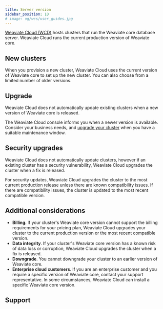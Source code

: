 ```yaml
---
title: Server version
sidebar_position: 10
# image: og/wcs/user_guides.jpg
---
```


[Weaviate Cloud (WCD)](https://console.weaviate.cloud/) hosts clusters that run the Weaviate core database server. Weaviate Cloud runs the current production version of Weaviate core.

## New clusters

When you provision a new cluster, Weaviate Cloud uses the current version of Weaviate core to set up the new cluster. You can also choose from a limited number of older versions.

## Upgrade

Weaviate Cloud does not automatically update existing clusters when a new version of Weaviate core is released.

The Weaviate Cloud console informs you when a newer version is available. Consider your business needs, and [upgrade your cluster](/developers/wcs/platform/version) when you have a suitable maintenance window.

<!-- TODO[g-despot]: Add upgrade notification example -->


<Downtime125Note/>

## Security upgrades

 Weaviate Cloud does not automatically update clusters, however if an existing cluster has a security vulnerability, Weaviate Cloud upgrades the cluster when a fix is released.

 For security updates, Weaviate Cloud upgrades the cluster to the most current production release unless there are known compatibility issues. If there are compatibility issues, the cluster is updated to the most recent compatible version.

## Additional considerations

- **Billing**. If your cluster's Weaviate core version cannot support the billing requirements for your pricing plan, Weaviate Cloud upgrades your cluster to the current production version or the most recent compatible version.
- **Data integrity**. If your cluster's Weaviate core version has a known risk of data loss or corruption, Weaviate Cloud upgrades the cluster when a fix is released.
- **Downgrade**. You cannot downgrade your cluster to an earlier version of Weaviate core.
- **Enterprise cloud customers**. If you are an enterprise customer and you require a specific version of Weaviate core, contact your support representative. In some circumstances, Weaviate Cloud can install a specific Weaviate core version.

## Support


<SupportAndTrouble />


<CustomScriptLoader/>
